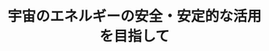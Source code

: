 ﻿---
title: "宇宙のエネルギーの安全・安定的な活用を目指して"
category: "工学院"
vol: 14
interviewee: "藤家・小澤 "
url: ""
tags: ["エネルギー","宇宙"]
pdf: "14-2.pdf"
career: ""
preface: ""
---
